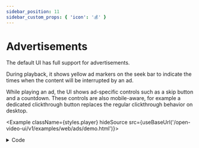 ```yaml
---
sidebar_position: 11
sidebar_custom_props: { 'icon': '💰' }
---
```


# Advertisements

The default UI has full support for advertisements.

During playback, it shows yellow ad markers on the seek bar to indicate the times when the content will be interrupted by an ad.

While playing an ad, the UI shows ad-specific controls such as a skip button and a countdown. These controls are also mobile-aware, for example a
dedicated clickthrough button replaces the regular clickthrough behavior on desktop.


<Example className={styles.player} hideSource src={useBaseUrl('/open-video-ui/v1/examples/web/ads/demo.html')}></Example>

<details>
    <summary>Code</summary>
    ```js showLineNumbers
    var ui = document.querySelector('theoplayer-default-ui');
    ui.source = {
        sources: 'https://cdn.theoplayer.com/video/big_buck_bunny/big_buck_bunny.m3u8',
        ads: [
            {
                sources: {
                    src: 'https://pubads.g.doubleclick.net/gampad/ads?iu=/21775744923/external/vmap_ad_samples&sz=640x480&cust_params=sample_ar%3Dpremidpostpod&ciu_szs=300x250&gdfp_req=1&ad_rule=1&output=vmap&unviewed_position_start=1&env=vp&impl=s&cmsid=496&vid=short_onecue&correlator=',
                    type: 'vmap'
                }
            }
        ]
    };
    ```

    [📜 View full source on GitHub](https://github.com/THEOplayer/web-ui/blob/main/docs/static/open-video-ui/v1/examples/web/ads/demo.html)

</details>
